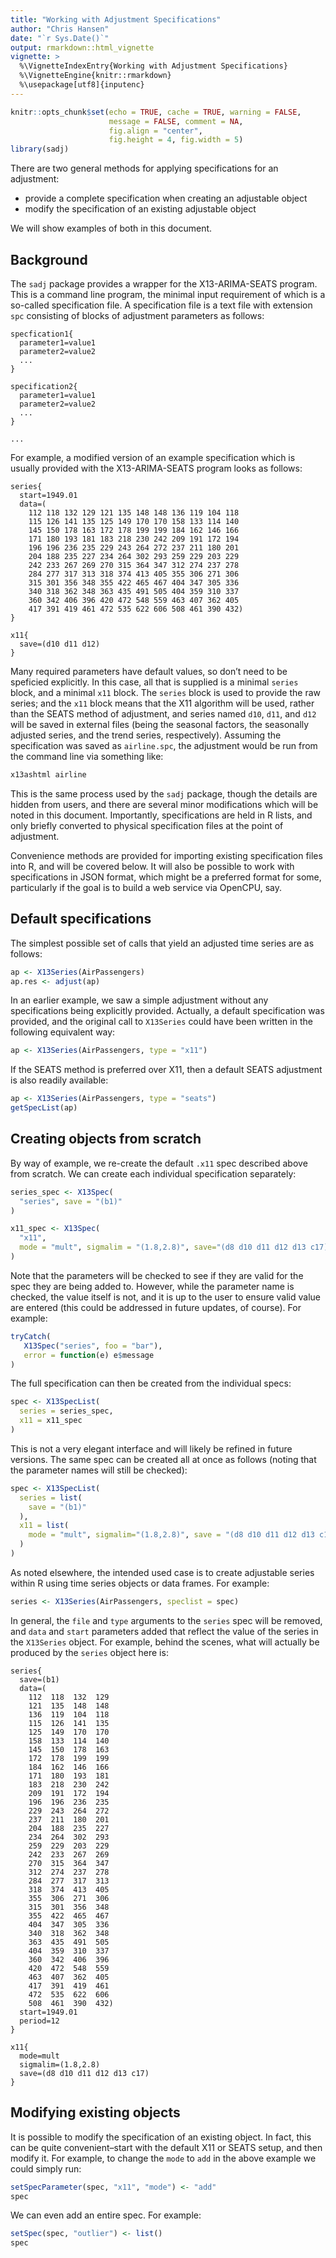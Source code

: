 ```yaml
---
title: "Working with Adjustment Specifications"
author: "Chris Hansen"
date: "`r Sys.Date()`"
output: rmarkdown::html_vignette
vignette: >
  %\VignetteIndexEntry{Working with Adjustment Specifications}
  %\VignetteEngine{knitr::rmarkdown}
  %\usepackage[utf8]{inputenc}
---
```


<style type="text/css">
  .section.level1 h1 {
    font-size: 25px;
    line-height: 30px;
    margin-top: 20px;
    border-bottom: 6px solid #f7f7f7;
  }

.figure img{
  max-width: 80%;
}

.plotly.html-widget{
  width: 700px !important;
  padding-bottom: 10px;
}
</style>
  
```r
knitr::opts_chunk$set(echo = TRUE, cache = TRUE, warning = FALSE,
                      message = FALSE, comment = NA, 
                      fig.align = "center", 
                      fig.height = 4, fig.width = 5)
library(sadj)
```

<!--
# `x13binary`

The `sadj` package has several dependencies, the most significant being the
[`x13binary`](https://cran.r-project.org/web/packages/x13binary/index.html)
package which provides the `X13-ARIMA-SEATS` binary.  

Ordinarily, installing the CRAN version of `x13binary` will cause a prebuilt
binary to be downloaded, but the Stats NZ firewall prevents this happening.
Instead, we have produced a modified vesion of the `x13binary` package which
includes a version of the `X13-ARIMA-SEATS` binary built from sources found on
the [U.S. Census Bureau website](https://www.census.gov/ts/x13as/unix/x13ashtmlsrc_V1.1_B39.tar.gz).
Users can install this to their own personal library via the following command
(assuming `svn` is working correctly):

```r
devtools::install_svn("https://WPRDSVN01.stats.govt.nz/svn/RSTUDIO/StatsMeth/packages/x13binary")
```

Ultimately, a properly functioning version of this package will be available in
the usual shared libraries, and users will not be required to install it
themselves.
-->
<!--
# `seasonal`

The first version of the `sadj` package was written a number of years ago and
used for monitoring of the Household Labour Force Survey.  Since then, a package
called [`seasonal`](https://cran.r-project.org/web/packages/seasonal/index.html) 
has been released to CRAN which is somewhat similar.

However, as run by Stats NZ, the `seasonal` package has some limitations.  The
most significant is the inability to group series together in a single
adjustment via an `mta` file, including the adjustment of composites.  

The `seasonal` package is well constructed, though, and could still prove useful
as a tool for analysing unadjusted time series data, series by series.  In
particular, the package comes with a `shiny` interface, a demo of which is
available [here](http://www.seasonal.website/).
-->
<!--
# A Note on External Data Files

Those uses who have used the `X13-ARIMA-SEATS` program directly will know that
it is possible to provide the raw series to be adjusted via either a `data` or
`file` parameter in the `series` specification.  The former is a delimited
list of the input series values, while the latter is the name of a file which
holds the raw data.  

For the implementation provided here, the user is not required to provide
either.  An `X13Series` object _is_ the raw data, and it is inserted into the
specification via the `data` parameter mentioned at the time of adjustment.  In
fact, if either of `data` or `series` (along with the related argument
`format`, if present) parameters are found inside the `series` specification
they are ignored.
--> 

There are two general methods for applying specifications for an adjustment:

* provide a complete specification when creating an adjustable object
* modify the specification of an existing adjustable object

We will show examples of both in this document.


## Background

The `sadj` package provides a wrapper for the X13-ARIMA-SEATS program.  This is
a command line program, the minimal input requirement of which is a so-called
specification file.  A specification file is a text file with extension `spc`
consisting of blocks of adjustment parameters as follows:

```as.is
specfication1{
  parameter1=value1
  parameter2=value2
  ...
}

specification2{
  parameter1=value1
  parameter2=value2
  ...
}

...
```

For example, a modified version of an example specification which is usually
provided with the X13-ARIMA-SEATS program looks as follows:

```as.is
series{
  start=1949.01
  data=(
	112 118 132 129 121 135 148 148 136 119 104 118
	115 126 141 135 125 149 170 170 158 133 114 140
	145 150 178 163 172 178 199 199 184 162 146 166
	171 180 193 181 183 218 230 242 209 191 172 194
	196 196 236 235 229 243 264 272 237 211 180 201
	204 188 235 227 234 264 302 293 259 229 203 229
	242 233 267 269 270 315 364 347 312 274 237 278
	284 277 317 313 318 374 413 405 355 306 271 306
	315 301 356 348 355 422 465 467 404 347 305 336
	340 318 362 348 363 435 491 505 404 359 310 337
	360 342 406 396 420 472 548 559 463 407 362 405
	417 391 419 461 472 535 622 606 508 461 390 432)
}

x11{
  save=(d10 d11 d12)
}
```

Many required parameters have default values, so don't need to be speficied
explicitly.  In this case, all that is supplied is a minimal `series` block, and
a minimal `x11` block. The `series` block is used to provide the raw series;
and the `x11` block means that the X11 algorithm will be used, rather than the
SEATS method of adjustment, and series named `d10`, `d11`, and `d12` will be
saved in external files (being the seasonal factors, the seasonally adjusted
series, and the trend series, respectively).  Assuming the specification was
saved as `airline.spc`, the adjustment would be run from the command line via
something like:

```bash
x13ashtml airline
```

This is the same process used by the `sadj` package, though the details are
hidden from users, and there are several minor modifications which will be
noted in this document.  Importantly, specifications are held in R lists, and
only briefly converted to physical specification files at the point of
adjustment.  

Convenience methods are provided for importing existing specification files into
R, and will be covered below.  It will also be possible to work with
specifications in JSON format, which might be a preferred format for some,
particularly if the goal is to build a web service via OpenCPU, say.


## Default specifications

The simplest possible set of calls that yield an adjusted time series are as
follows:

```r
ap <- X13Series(AirPassengers)
ap.res <- adjust(ap)
```

In an earlier example, we saw a simple adjustment without any specifications
being explicitly provided.  Actually, a default specification was provided,
and the original call to `X13Series` could have been written in the following
equivalent way:

```r
ap <- X13Series(AirPassengers, type = "x11")
```

If the SEATS method is preferred over X11, then a default SEATS adjustment is
also readily available:

```r
ap <- X13Series(AirPassengers, type = "seats")
getSpecList(ap)
```

## Creating objects from scratch

By way of example, we re-create the default `.x11` spec described above from
scratch.  We can create each individual specification separately:

```r
series_spec <- X13Spec(
  "series", save = "(b1)"
)

x11_spec <- X13Spec(
  "x11",
  mode = "mult", sigmalim = "(1.8,2.8)", save="(d8 d10 d11 d12 d13 c17)"
)
```

Note that the parameters will be checked to see if they are valid for the spec
they are being added to.  However, while the parameter name is checked, the
value itself is not, and it is up to the user to ensure valid value are entered
(this could be addressed in future updates, of course).  For example:

```r
tryCatch(
   X13Spec("series", foo = "bar"), 
   error = function(e) e$message
)
```

The full specification can then be created from the individual specs:

```r
spec <- X13SpecList(
  series = series_spec,
  x11 = x11_spec
)
```

This is not a very elegant interface and will likely be refined in future
versions.  The same spec can be created all at once as follows (noting that the
parameter names will still be checked):

```r
spec <- X13SpecList(
  series = list(
    save = "(b1)"
  ),
  x11 = list(
    mode = "mult", sigmalim="(1.8,2.8)", save = "(d8 d10 d11 d12 d13 c17)"
  )
)
```

As noted elsewhere, the intended used case is to create adjustable series within
R using time series objects or data frames.  For example:

```r
series <- X13Series(AirPassengers, speclist = spec)
```

In general, the `file` and `type` arguments to the `series` spec will be
removed, and `data` and `start` parameters added that reflect the value of the
series in the `X13Series` object.  For example, behind the scenes, what will
actually be produced by the `series` object here is:

```
series{
  save=(b1)
  data=(
    112  118  132  129
    121  135  148  148
    136  119  104  118
    115  126  141  135
    125  149  170  170
    158  133  114  140
    145  150  178  163
    172  178  199  199
    184  162  146  166
    171  180  193  181
    183  218  230  242
    209  191  172  194
    196  196  236  235
    229  243  264  272
    237  211  180  201
    204  188  235  227
    234  264  302  293
    259  229  203  229
    242  233  267  269
    270  315  364  347
    312  274  237  278
    284  277  317  313
    318  374  413  405
    355  306  271  306
    315  301  356  348
    355  422  465  467
    404  347  305  336
    340  318  362  348
    363  435  491  505
    404  359  310  337
    360  342  406  396
    420  472  548  559
    463  407  362  405
    417  391  419  461
    472  535  622  606
    508  461  390  432)
  start=1949.01
  period=12
}

x11{
  mode=mult
  sigmalim=(1.8,2.8)
  save=(d8 d10 d11 d12 d13 c17)
}
```

## Modifying existing objects

It is possible to modify the specification of an existing object.  In fact, this
can be quite convenient&ndash;start with the default X11 or SEATS setup, and
then modify it.  For example, to change the `mode` to `add` in the above example
we could simply run:

```r
setSpecParameter(spec, "x11", "mode") <- "add"
spec
```

We can even add an entire spec.  For example:

```r
setSpec(spec, "outlier") <- list()
spec
```
